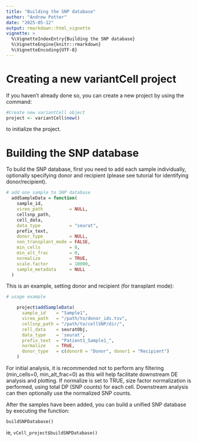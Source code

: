 ```yaml
---
title: "Building the SNP database"
author: "Andrew Potter"
date: "2025-05-12"
output: rmarkdown::html_vignette
vignette: >
  %\VignetteIndexEntry{Building the SNP database}
  %\VignetteEngine{knitr::rmarkdown}
  %\VignetteEncoding{UTF-8}
---
```



# Creating a new variantCell project

If you haven't already done so, you can create a new project by using
the command:

```r
#Create new variantCell object
project <- variantCell$new()
```

to initialize the project.

# Building the SNP database

To build the SNP database, first you need to add each sample
individually, optionally specifying donor and recipient (please see
tutorial for identifying donor/recipient).

```r
# add one sample to SNP database
  addSampleData = function(
    sample_id,
    vireo_path          = NULL,
    cellsnp_path,
    cell_data,
    data_type           = "seurat",
    prefix_text,
    donor_type          = NULL,
    non_transplant_mode = FALSE,
    min_cells           = 0,
    min_alt_frac        = 0,
    normalize           = TRUE,
    scale.factor        = 10000,
    sample_metadata     = NULL
  ) 
```

This is an example, setting donor and recipient (for transplant mode):

```r
# usage example

    project$addSampleData(
      sample_id    = "Sample1",
      vireo_path   = "/path/to/donor_ids.tsv",
      cellsnp_path = "/path/to/cellSNP/dir/",
      cell_data    = seuratObj,
      data_type    = 'seurat',
      prefix_text  = "Patient1_Sample1_",
      normalize    = TRUE,
      donor_type   = c(donor0 = "Donor", donor1 = "Recipient")
    )
```

For initial analysis, it is recommended not to perform any filtering
(min_cells=0, min_alt_frac=0) as this will help facilitate downstream DE
analysis and plotting. If normalize is set to TRUE, size factor
normalization is performed, using total DP (SNP counts) for each cell.
Downstream analysis can then optionally use the normalized SNP counts.

After the samples have been added, you can build a unified SNP database
by executing the function:

`buildSNPDatabase()`

ie, `vCell_project$buildSNPDatabase()`
